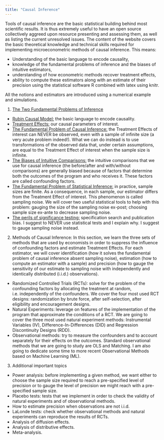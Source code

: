 ```yaml
---
title: "Causal Inference"
---
```



Tools of causal inference are the basic statistical building behind most scientific results.
It is thus extremely useful to have an open source collectively aggreed upon resource presenting and assessing them, as well as listing the current unresolved issues.
The content of the website covers the basic theoretical knowledge and technical skills required for implementing microeconometric methods of causal inference.
This means:

* Understanding of the basic language to encode causality,
* knowledge of the fundamental problems of inference and the biases of intuitive estimators,
* understanding of how econometric methods recover treatment effects,
* ability to compute these estimators along with an estimate of their precision using the statistical software R combined with latex using knitr.

All the notions and estimators are introduced using a numerical example and simulations. 

1. [The Two Fundamental Problems of Inference](FPI.html)
+ [Rubin Causal Model:](RCM.html) the basic language to encode causality.
+ [Treatment Effects:](TE.html) our causal parameters of interest.
+ [The Fundamental Problem of Causal Inference:](FPCI.html) the Treatment Effects of interest can NEVER be observed, even with a sample of infinite size (a very acute problem indeed!). 
What we can do instead is to use transformations of the observed data that, under certain assumptions, are equal to the Treatment Effect of interest when the sample size is infinite. 
+ [The Biases of Intuitive Comparisons:](intuit.html) the intuitive comparisons that we use for causal inference (the before/after and with/without comparisons) are generally biased because of factors that determine both the outcomes of the program and who receives it. 
These factors are called confounding factors.
+ [The Fundamental Problem of Statistical Inference:](FPSI.html) in practice, sample sizes are finite. 
As a consequence, in each sample, our estimator differs from the Treatment Effect of interest. 
This phenomenon is called sampling noise. 
We will cover two useful statistical tools to help with this problem: gauging the size of the sampling noise ex-post; choosing sample size ex-ante to decrease sampling noise.
+ [The perils of significance testing:](perils.html) specification search and publication bias. 
I suggest to NEVER use statistical tests and I explain why. 
I suggest to gauge sampling noise instead.
2. Methods of Causal Inference: In this section, we learn the three sets of methods that are used by economists in order to suppress the influence of confounding factors and estimate Treatment Effects. 
For each estimator, we will cover identification (how it solves the fundamental problem of causal inference absent sampling noise), estimation (how to compute an estimator with a sample) and precision (how to gauge the sensitivity of our estimate to sampling noise with independently and identically distributed (i.i.d.) observations).
+ Randomized Controlled Trials (RCTs): solve for the problem of the confounding factors by allocating the treatment at random, i.e. independently of the confounders. 
We cover the four most used RCT designs: randomization by brute force, after self-selection, after eligibility and encouragement designs.
+ Natural Experiments: leverage on features of the implementation of the program that approximate the conditions of a RCT. We are going to cover the three most used natural experiment methods: Instrumental Variables (IV), Difference-In-Differences (DID) and Regression Discontinuity Designs (RDD).
+ Observational methods: try to measure the confounders and to account separately for their effects on the outcomes. 
Standard observational methods that we are going to study are OLS and Matching. 
I am also going to dedicate some time to more recent Observational Methods based on Machine Learning (ML). 
3. Additional important topics
+ Power analysis: before implementing a given method, we want either to choose the sample size required to reach a pre-specified level of precision or to gauge the level of precision we might reach with a pre-specified sample size. 
+ Placebo tests: tests that we implement in order to check the validity of natural experiments and of observational methods. 
+ How to estimate precision when observations are not i.i.d.
+ LaLonde tests: check whether observational methods and natural experiments can reproduce the results of RCTs. 
+ Analysis of diffusion effects.
+ Analysis of distributive effects.
+ Meta-analysis.

